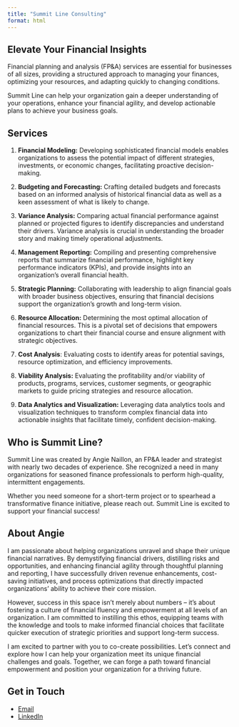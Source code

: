 ```yaml
---
title: "Summit Line Consulting"
format: html
---
```


## Elevate Your Financial Insights

Financial planning and analysis (FP&A) services are essential for businesses of all sizes, providing a structured approach to managing your finances, optimizing your resources, and adapting quickly to changing conditions. 

Summit Line can help your organization gain a deeper understanding of your operations, enhance your financial agility, and develop actionable plans to achieve your business goals. 

## Services

1.	**Financial Modeling:** Developing sophisticated financial models enables organizations to assess the potential impact of different strategies, investments, or economic changes, facilitating proactive decision-making.

1.	**Budgeting and Forecasting:** Crafting detailed budgets and forecasts based on an informed analysis of historical financial data as well as a keen assessment of what is likely to change. 

1.	**Variance Analysis:** Comparing actual financial performance against planned or projected figures to identify discrepancies and understand their drivers. Variance analysis is crucial in understanding the broader story and making timely operational adjustments.

1.	**Management Reporting:** Compiling and presenting comprehensive reports that summarize financial performance, highlight key performance indicators (KPIs), and provide insights into an organization's overall financial health.

1.	**Strategic Planning:** Collaborating with leadership to align financial goals with broader business objectives, ensuring that financial decisions support the organization’s growth and long-term vision.

1.	**Resource Allocation:** Determining the most optimal allocation of financial resources. This is a pivotal set of decisions that empowers organizations to chart their financial course and ensure alignment with strategic objectives. 

1.	**Cost Analysis**: Evaluating costs to identify areas for potential savings, resource optimization, and efficiency improvements.

1.	**Viability Analysis:** Evaluating the profitability and/or viability of products, programs, services, customer segments, or geographic markets to guide pricing strategies and resource allocation.

1.	**Data Analytics and Visualization:** Leveraging data analytics tools and visualization techniques to transform complex financial data into actionable insights that facilitate timely, confident decision-making. 

## Who is Summit Line?

Summit Line was created by Angie Naillon, an FP&A leader and strategist with nearly two decades of experience. She recognized a need in many organizations for seasoned finance professionals to perform high-quality, intermittent engagements.  

Whether you need someone for a short-term project or to spearhead a transformative finance initiative, please reach out. Summit Line is excited to support your financial success!

## About Angie

I am passionate about helping organizations unravel and shape their unique financial narratives. By demystifying financial drivers, distilling risks and opportunities, and enhancing financial agility through thoughtful planning and reporting, I have successfully driven revenue enhancements, cost-saving initiatives, and process optimizations that directly impacted organizations’ ability to achieve their core mission.

However, success in this space isn’t merely about numbers -- it's about fostering a culture of financial fluency and empowerment at all levels of an organization. I am committed to instilling this ethos, equipping teams with the knowledge and tools to make informed financial choices that facilitate quicker execution of strategic priorities and support long-term success.

I am excited to partner with you to co-create possibilities. Let's connect and explore how I can help your organization meet its unique financial challenges and goals. Together, we can forge a path toward financial empowerment and position your organization for a thriving future.

## Get in Touch

- [Email](mailto:angie@summitlineconsulting.com)
- [LinkedIn](https://linkedin.com/in/angie-naillon)

